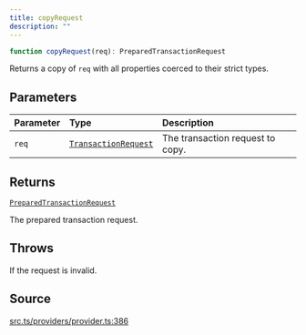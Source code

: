 ```yaml
---
title: copyRequest
description: ""
---
```


```ts
function copyRequest(req): PreparedTransactionRequest
```

Returns a copy of `req` with all properties coerced to their strict
 types.

## Parameters

| Parameter | Type | Description |
| :------ | :------ | :------ |
| `req` | [`TransactionRequest`](/content/type-aliases/TransactionRequest.mdx) | The transaction request to copy. |

## Returns

[`PreparedTransactionRequest`](/content/type-aliases/PreparedTransactionRequest.mdx)

The prepared transaction request.

## Throws

If the request is invalid.

## Source

[src.ts/providers/provider.ts:386](https://github.com/dominant-strategies/quais-6.js/blob/3f482dd134064d41657ff7dc9ba8162f741c9c83/src.ts/providers/provider.ts#L386)
